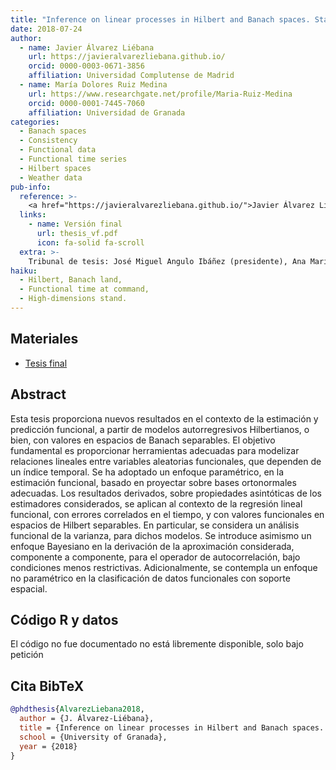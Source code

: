 ```yaml
---
title: "Inference on linear processes in Hilbert and Banach spaces. Statistical analysis of high-dimensional data"
date: 2018-07-24
author:
  - name: Javier Álvarez Liébana
    url: https://javieralvarezliebana.github.io/
    orcid: 0000-0003-0671-3856
    affiliation: Universidad Complutense de Madrid
  - name: María Dolores Ruiz Medina
    url: https://www.researchgate.net/profile/Maria-Ruiz-Medina
    orcid: 0000-0001-7445-7060
    affiliation: Universidad de Granada
categories: 
  - Banach spaces
  - Consistency
  - Functional data
  - Functional time series
  - Hilbert spaces
  - Weather data
pub-info:
  reference: >-
    <a href="https://javieralvarezliebana.github.io/">Javier Álvarez Liébana</a>, <a href="https://www.researchgate.net/profile/Maria-Ruiz-Medina">María Dolores Ruiz Medina</a>, «Inference on linear processes in Hilbert and Banach spaces. Statistical analysis of high-dimensional data», <em>Universidad de Granada</em> (20218), dialnet: <a href="https://dialnet.unirioja.es/servlet/tesis?codigo=150992"><code>DIGIBUG</code></a>
  links:
    - name: Versión final
      url: thesis_vf.pdf
      icon: fa-solid fa-scroll
  extra: >-
    Tribunal de tesis: José Miguel Angulo Ibáñez (presidente), Ana María Aguilera del Pino (secretaria), María Dolores Ugarte Martínez (vocal externo), Wenceslao González Manteiga (vocal externo) y Florence Merlevède (vocal externo internacional)
haiku:
  - Hilbert, Banach land,
  - Functional time at command,
  - High-dimensions stand.
---
```


## Materiales

- [Tesis final](thesis_vf.pdf)

## Abstract

Esta tesis proporciona nuevos resultados en el contexto de la estimación y predicción funcional, a partir de modelos autorregresivos Hilbertianos, o bien, con valores en espacios de Banach separables. El objetivo fundamental es proporcionar herramientas adecuadas para modelizar relaciones lineales entre variables aleatorias funcionales, que dependen de un índice temporal. Se ha adoptado un enfoque paramétrico, en la estimación funcional, basado en proyectar sobre bases ortonormales adecuadas. Los resultados derivados, sobre propiedades asintóticas de los estimadores considerados, se aplican al contexto de la regresión lineal funcional, con errores correlados en el tiempo, y con valores funcionales en espacios de Hilbert separables. En particular, se considera un análisis funcional de la varianza, para dichos modelos. Se introduce asimismo un enfoque Bayesiano en la derivación de la aproximación considerada, componente a componente, para el operador de autocorrelación, bajo condiciones menos restrictivas. Adicionalmente, se contempla un enfoque no paramétrico en la clasificación de datos funcionales con soporte espacial. 

## Código R y datos

El código no fue documentado no está libremente disponible, solo bajo petición

## Cita BibTeX

```bibtex
@phdthesis{AlvarezLiebana2018,
  author = {J. Álvarez-Liébana},
  title = {Inference on linear processes in Hilbert and Banach spaces. Statistical analysis of high-dimensional data},
  school = {University of Granada},
  year = {2018}
}
```